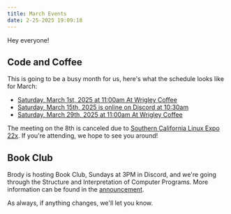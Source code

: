 ```yaml
---
title: March Events
date: 2-25-2025 19:09:18
---
```


Hey everyone!

## Code and Coffee

This is going to be a busy month for us, here's what the schedule looks like for March:

- [Saturday, March 1st, 2025 at 11:00am At Wrigley Coffee](https://www.meetup.com/code-and-coffee-long-beach/events/305939958/)
- [Saturday, March 15th, 2025 is online on Discord at 10:30am](https://www.meetup.com/code-and-coffee-long-beach/events/305939961/)
- [Saturday, March 29th, 2025 at 11:00am At Wrigley Coffee](https://www.meetup.com/code-and-coffee-long-beach/events/305942048/)

The meeting on the 8th is canceled due to [Southern California Linux Expo 22x](https://www.socallinuxexpo.org/scale/22x).
If you're attending, we hope to see you around!

## Book Club

Brody is hosting Book Club, Sundays at 3PM in Discord, and we're going through the Structure and Interpretation of Computer Programs. 
More information can be found in the [announcement](/news/2025-02-15-book-club).

As always, if anything changes, we'll let you know.
